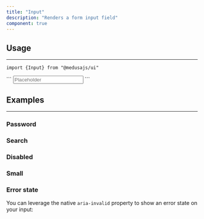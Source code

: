 ```yaml
---
title: "Input"
description: "Renders a form input field"
component: true
---
```


<ComponentExample name="input-demo" />

## Usage

---

<Snippet>```import {Input} from "@medusajs/ui"```</Snippet>

<Snippet>
  ```
  <Input placeholder="Placeholder" id="input-id" />
  ```
</Snippet>

## Examples

---

### Password

<ComponentExample name="input-password" />

### Search

<ComponentExample name="input-search" />

### Disabled

<ComponentExample name="input-disabled" />

### Small

<ComponentExample name="input-small" />

### Error state

You can leverage the native <Code>aria-invalid</Code> property to show an error state on your input:

<ComponentExample name="input-error" />
